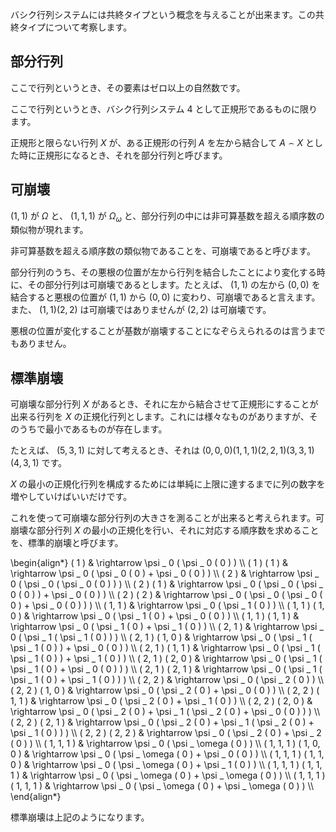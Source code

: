バシク行列システムには共終タイプという概念を与えることが出来ます。この共終タイプについて考察します。

== 部分行列 ==

ここで行列というとき、その要素はゼロ以上の自然数です。

ここで行列というとき、バシク行列システム 4 として正規形であるものに限ります。

正規形と限らない行列 \( X \) が、ある正規形の行列 \( A \) を左から結合して \( A \frown X \) とした時に正規形になるとき、それを部分行列と呼びます。

== 可崩壊 ==

\( ( 1, 1 ) \) が \( \Omega \) と、 \( ( 1, 1, 1 ) \) が \( \Omega _ \omega \) と、部分行列の中には非可算基数を超える順序数の類似物が現れます。

非可算基数を超える順序数の類似物であることを、可崩壊であると呼びます。

部分行列のうち、その悪根の位置が左から行列を結合したことにより変化する時に、その部分行列は可崩壊であるとします。たとえば、 \( ( 1, 1 ) \) の左から \( ( 0, 0 ) \) を結合すると悪根の位置が \( ( 1, 1 ) \) から \( ( 0, 0 ) \) に変わり、可崩壊であると言えます。また、 \( ( 1, 1 ) ( 2, 2 ) \) は可崩壊ではありませんが \( ( 2, 2 ) \) は可崩壊です。

悪根の位置が変化することが基数が崩壊することになぞらえられるのは言うまでもありません。

== 標準崩壊 ==

可崩壊な部分行列 \( X \) があるとき、それに左から結合させて正規形にすることが出来る行列を \( X \) の正規化行列とします。これには様々なものがありますが、そのうちで最小であるものが存在します。

たとえば、 \( ( 5, 3, 1 ) \) に対して考えるとき、それは \( ( 0, 0, 0 ) ( 1, 1, 1 ) ( 2, 2, 1 ) ( 3, 3, 1 ) ( 4, 3, 1 ) \) です。

\( X \) の最小の正規化行列を構成するためには単純に上限に達するまでに列の数字を増やしていけばいいだけです。

これを使って可崩壊な部分行列の大きさを測ることが出来ると考えられます。可崩壊な部分行列 \( X \) の最小の正規化を行い、それに対応する順序数を求めることを、標準的崩壊と呼びます。

<nowiki>
\begin{align*}
  ( 1 ) & \rightarrow \psi _ 0 ( \psi _ 0 ( 0 ) ) \\
  ( 1 ) ( 1 ) & \rightarrow \psi _ 0 ( \psi _ 0 ( 0 ) + \psi _ 0 ( 0 ) ) \\
  ( 2 ) & \rightarrow \psi _ 0 ( \psi _ 0 ( \psi _ 0 ( 0 ) ) ) \\
  ( 2 ) ( 1 ) & \rightarrow \psi _ 0 ( \psi _ 0 ( \psi _ 0 ( 0 ) ) + \psi _ 0 ( 0 ) ) \\
  ( 2 ) ( 2 ) & \rightarrow \psi _ 0 ( \psi _ 0 ( \psi _ 0 ( 0 ) + \psi _ 0 ( 0 ) ) ) \\
  ( 1, 1 ) & \rightarrow \psi _ 0 ( \psi _ 1 ( 0 ) ) \\
  ( 1, 1 ) ( 1, 0 ) & \rightarrow \psi _ 0 ( \psi _ 1 ( 0 ) + \psi _ 0 ( 0 ) ) \\
  ( 1, 1 ) ( 1, 1 ) & \rightarrow \psi _ 0 ( \psi _ 1 ( 0 ) + \psi _ 1 ( 0 ) ) \\
  ( 2, 1 ) & \rightarrow \psi _ 0 ( \psi _ 1 ( \psi _ 1 ( 0 ) ) ) \\ 
  ( 2, 1 ) ( 1, 0 ) & \rightarrow \psi _ 0 ( \psi _ 1 ( \psi _ 1 ( 0 ) ) + \psi _ 0 ( 0 ) ) \\ 
  ( 2, 1 ) ( 1, 1 ) & \rightarrow \psi _ 0 ( \psi _ 1 ( \psi _ 1 ( 0 ) ) + \psi _ 1 ( 0 ) ) \\ 
  ( 2, 1 ) ( 2, 0 ) & \rightarrow \psi _ 0 ( \psi _ 1 ( \psi _ 1 ( 0 ) + \psi _ 0 ( 0 ) ) ) \\ 
  ( 2, 1 ) ( 2, 1 ) & \rightarrow \psi _ 0 ( \psi _ 1 ( \psi _ 1 ( 0 ) + \psi _ 1 ( 0 ) ) ) \\ 
  ( 2, 2 ) & \rightarrow \psi _ 0 ( \psi _ 2 ( 0 ) ) \\
  ( 2, 2 ) ( 1, 0 ) & \rightarrow \psi _ 0 ( \psi _ 2 ( 0 ) + \psi _ 0 ( 0 ) ) \\
  ( 2, 2 ) ( 1, 1 ) & \rightarrow \psi _ 0 ( \psi _ 2 ( 0 ) + \psi _ 1 ( 0 ) ) \\
  ( 2, 2 ) ( 2, 0 ) & \rightarrow \psi _ 0 ( \psi _ 2 ( 0 ) + \psi _ 1 ( \psi _ 2 ( 0 ) + \psi _ 0 ( 0 ) ) ) \\
  ( 2, 2 ) ( 2, 1 ) & \rightarrow \psi _ 0 ( \psi _ 2 ( 0 ) + \psi _ 1 ( \psi _ 2 ( 0 ) + \psi _ 1 ( 0 ) ) ) \\
  ( 2, 2 ) ( 2, 2 ) & \rightarrow \psi _ 0 ( \psi _ 2 ( 0 ) + \psi _ 2 ( 0 ) ) \\
  ( 1, 1, 1 ) & \rightarrow \psi _ 0 ( \psi _ \omega ( 0 ) ) \\
  ( 1, 1, 1 ) ( 1, 0, 0 ) & \rightarrow \psi _ 0 ( \psi _ \omega ( 0 ) + \psi _ 0 ( 0 ) ) \\
  ( 1, 1, 1 ) ( 1, 1, 0 ) & \rightarrow \psi _ 0 ( \psi _ \omega ( 0 ) + \psi _ 1 ( 0 ) ) \\
  ( 1, 1, 1 ) ( 1, 1, 1 ) & \rightarrow \psi _ 0 ( \psi _ \omega ( 0 ) + \psi _ \omega ( 0 ) ) \\
  ( 1, 1, 1 ) ( 1, 1, 1 ) & \rightarrow \psi _ 0 ( \psi _ \omega ( 0 ) + \psi _ \omega ( 0 ) ) \\
\end{align*}
</nowiki>

標準崩壊は上記のようになります。
